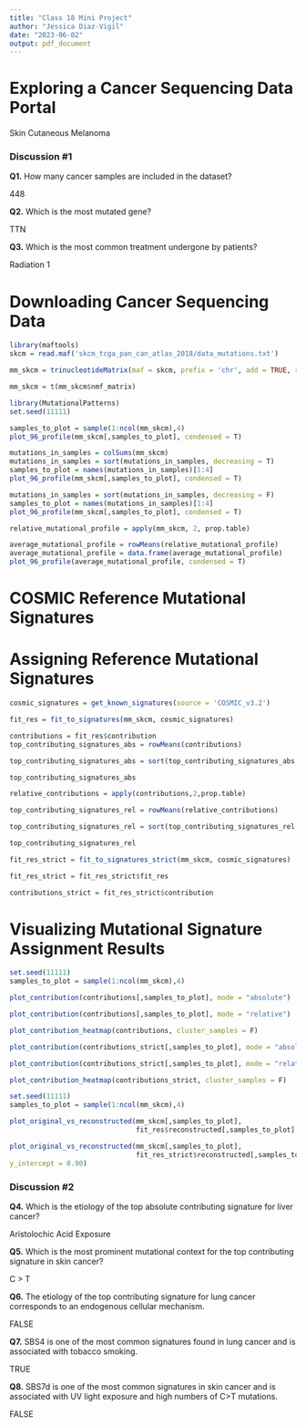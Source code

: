 ```yaml
---
title: "Class 18 Mini Project"
author: "Jessica Diaz-Vigil"
date: "2023-06-02"
output: pdf_document
---
```


# Exploring a Cancer Sequencing Data Portal

Skin Cutaneous Melanoma

### Discussion #1

**Q1.** How many cancer samples are included in the dataset?

448

**Q2.** Which is the most mutated gene?

TTN

**Q3.** Which is the most common treatment undergone by patients?

Radiation 1

# Downloading Cancer Sequencing Data

```r
library(maftools)
skcm = read.maf('skcm_tcga_pan_can_atlas_2018/data_mutations.txt')

mm_skcm = trinucleotideMatrix(maf = skcm, prefix = 'chr', add = TRUE, ref_genome = "BSgenome.Hsapiens.UCSC.hg19")

mm_skcm = t(mm_skcm$nmf_matrix)
```

```r
library(MutationalPatterns)
set.seed(11111)
```

```r
samples_to_plot = sample(1:ncol(mm_skcm),4)
plot_96_profile(mm_skcm[,samples_to_plot], condensed = T)
```

```r
mutations_in_samples = colSums(mm_skcm)
mutations_in_samples = sort(mutations_in_samples, decreasing = T)
samples_to_plot = names(mutations_in_samples)[1:4]
plot_96_profile(mm_skcm[,samples_to_plot], condensed = T)
```

```r
mutations_in_samples = sort(mutations_in_samples, decreasing = F)
samples_to_plot = names(mutations_in_samples)[1:4]
plot_96_profile(mm_skcm[,samples_to_plot], condensed = T)
```

```r
relative_mutational_profile = apply(mm_skcm, 2, prop.table)
```

```r
average_mutational_profile = rowMeans(relative_mutational_profile)
average_mutational_profile = data.frame(average_mutational_profile)
plot_96_profile(average_mutational_profile, condensed = T)
```

# COSMIC Reference Mutational Signatures

# Assigning Reference Mutational Signatures

```r
cosmic_signatures = get_known_signatures(source = 'COSMIC_v3.2')

fit_res = fit_to_signatures(mm_skcm, cosmic_signatures)

contributions = fit_res$contribution
top_contributing_signatures_abs = rowMeans(contributions)

top_contributing_signatures_abs = sort(top_contributing_signatures_abs, decreasing = T)[1:4]

top_contributing_signatures_abs
```

```r
relative_contributions = apply(contributions,2,prop.table)

top_contributing_signatures_rel = rowMeans(relative_contributions)

top_contributing_signatures_rel = sort(top_contributing_signatures_rel, decreasing = T)[1:4]

top_contributing_signatures_rel
```

```r
fit_res_strict = fit_to_signatures_strict(mm_skcm, cosmic_signatures)

fit_res_strict = fit_res_strict$fit_res

contributions_strict = fit_res_strict$contribution
```

# Visualizing Mutational Signature Assignment Results

```r
set.seed(11111)
samples_to_plot = sample(1:ncol(mm_skcm),4)

plot_contribution(contributions[,samples_to_plot], mode = "absolute")
```

```r
plot_contribution(contributions[,samples_to_plot], mode = "relative")
```

```r
plot_contribution_heatmap(contributions, cluster_samples = F)
```

```r
plot_contribution(contributions_strict[,samples_to_plot], mode = "absolute")
```

```r
plot_contribution(contributions_strict[,samples_to_plot], mode = "relative")
```

```r
plot_contribution_heatmap(contributions_strict, cluster_samples = F)
```

```r
set.seed(11111)
samples_to_plot = sample(1:ncol(mm_skcm),4)

plot_original_vs_reconstructed(mm_skcm[,samples_to_plot],
                               fit_res$reconstructed[,samples_to_plot], y_intercept = 0.90)
```

```r
plot_original_vs_reconstructed(mm_skcm[,samples_to_plot],
                               fit_res_strict$reconstructed[,samples_to_plot], 
y_intercept = 0.90)
```

### Discussion #2

**Q4.** Which is the etiology of the top absolute contributing signature for liver cancer?

Aristolochic Acid Exposure

**Q5.** Which is the most prominent mutational context for the top contributing signature in skin cancer?

C \> T

**Q6.** The etiology of the top contributing signature for lung cancer corresponds to an endogenous cellular mechanism.

FALSE

**Q7.** SBS4 is one of the most common signatures found in lung cancer and is associated with tobacco smoking.

TRUE

**Q8.** SBS7d is one of the most common signatures in skin cancer and is associated with UV light exposure and high numbers of C\>T mutations. 

FALSE
